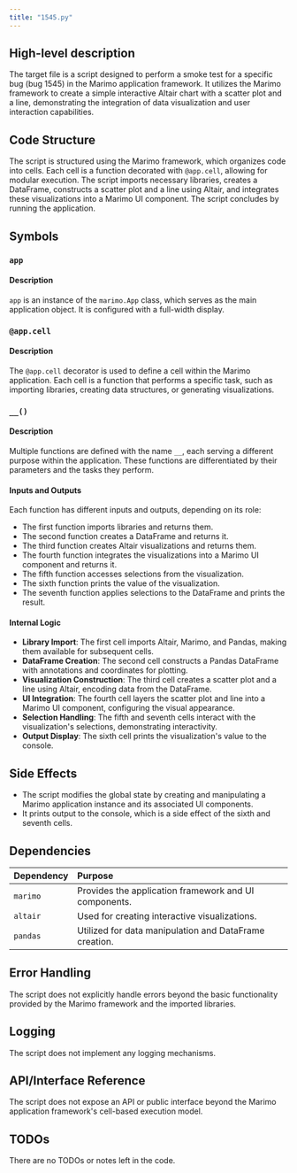 ```yaml
---
title: "1545.py"
---
```


## High-level description
The target file is a script designed to perform a smoke test for a specific bug (bug 1545) in the Marimo application framework. It utilizes the Marimo framework to create a simple interactive Altair chart with a scatter plot and a line, demonstrating the integration of data visualization and user interaction capabilities.

## Code Structure
The script is structured using the Marimo framework, which organizes code into cells. Each cell is a function decorated with `@app.cell`, allowing for modular execution. The script imports necessary libraries, creates a DataFrame, constructs a scatter plot and a line using Altair, and integrates these visualizations into a Marimo UI component. The script concludes by running the application.

## Symbols

### `app`
#### Description
`app` is an instance of the `marimo.App` class, which serves as the main application object. It is configured with a full-width display.

### `@app.cell`
#### Description
The `@app.cell` decorator is used to define a cell within the Marimo application. Each cell is a function that performs a specific task, such as importing libraries, creating data structures, or generating visualizations.

### `__()`
#### Description
Multiple functions are defined with the name `__`, each serving a different purpose within the application. These functions are differentiated by their parameters and the tasks they perform.

#### Inputs and Outputs
Each function has different inputs and outputs, depending on its role:
- The first function imports libraries and returns them.
- The second function creates a DataFrame and returns it.
- The third function creates Altair visualizations and returns them.
- The fourth function integrates the visualizations into a Marimo UI component and returns it.
- The fifth function accesses selections from the visualization.
- The sixth function prints the value of the visualization.
- The seventh function applies selections to the DataFrame and prints the result.

#### Internal Logic
- **Library Import**: The first cell imports Altair, Marimo, and Pandas, making them available for subsequent cells.
- **DataFrame Creation**: The second cell constructs a Pandas DataFrame with annotations and coordinates for plotting.
- **Visualization Construction**: The third cell creates a scatter plot and a line using Altair, encoding data from the DataFrame.
- **UI Integration**: The fourth cell layers the scatter plot and line into a Marimo UI component, configuring the visual appearance.
- **Selection Handling**: The fifth and seventh cells interact with the visualization's selections, demonstrating interactivity.
- **Output Display**: The sixth cell prints the visualization's value to the console.

## Side Effects
- The script modifies the global state by creating and manipulating a Marimo application instance and its associated UI components.
- It prints output to the console, which is a side effect of the sixth and seventh cells.

## Dependencies
| Dependency | Purpose |
|:-----------|:--------|
| `marimo` | Provides the application framework and UI components. |
| `altair` | Used for creating interactive visualizations. |
| `pandas` | Utilized for data manipulation and DataFrame creation. |

## Error Handling
The script does not explicitly handle errors beyond the basic functionality provided by the Marimo framework and the imported libraries.

## Logging
The script does not implement any logging mechanisms.

## API/Interface Reference
The script does not expose an API or public interface beyond the Marimo application framework's cell-based execution model.

## TODOs
There are no TODOs or notes left in the code.
